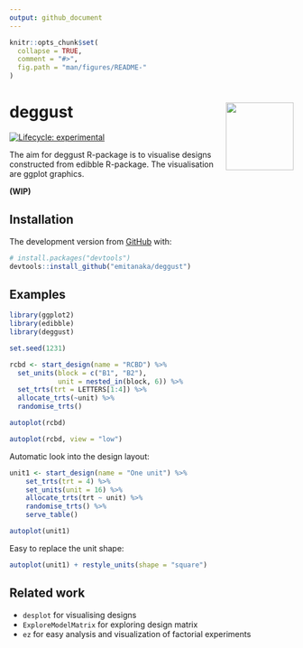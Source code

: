 ```yaml
---
output: github_document
---
```


<!-- README.md is generated from README.Rmd. Please edit that file -->

```r
knitr::opts_chunk$set(
  collapse = TRUE,
  comment = "#>",
  fig.path = "man/figures/README-"
)
```

# deggust <img src="man/figures/logo.png" align="right" alt="" width="120" />

<!-- badges: start -->
[![Lifecycle: experimental](https://img.shields.io/badge/lifecycle-experimental-orange.svg)](https://www.tidyverse.org/lifecycle/#experimental)
<!-- badges: end -->

The aim for deggust R-package is to visualise designs constructed from edibble R-package. The visualisation are ggplot graphics.

**(WIP)**





## Installation

The development version from [GitHub](https://github.com/) with:

``` r
# install.packages("devtools")
devtools::install_github("emitanaka/deggust")
```

## Examples

```r
library(ggplot2)
library(edibble)
library(deggust)

set.seed(1231) 

rcbd <- start_design(name = "RCBD") %>%
  set_units(block = c("B1", "B2"),
            unit = nested_in(block, 6)) %>%
  set_trts(trt = LETTERS[1:4]) %>%
  allocate_trts(~unit) %>%
  randomise_trts()
```

```r
autoplot(rcbd)
```

```r
autoplot(rcbd, view = "low")
```

Automatic look into the design layout:

```r
unit1 <- start_design(name = "One unit") %>%
    set_trts(trt = 4) %>%
    set_units(unit = 16) %>%
    allocate_trts(trt ~ unit) %>%
    randomise_trts() %>%
    serve_table()

autoplot(unit1)
```

Easy to replace the unit shape:

```r
autoplot(unit1) + restyle_units(shape = "square")
```






## Related work

* `desplot` for visualising designs
* `ExploreModelMatrix` for exploring design matrix 
* `ez` for easy analysis and visualization of factorial experiments
